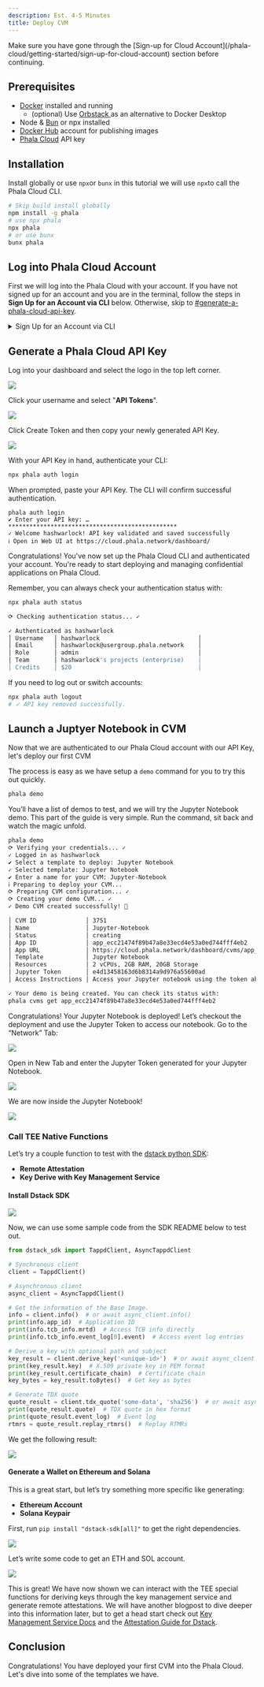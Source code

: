 ```yaml
---
description: Est. 4-5 Minutes
title: Deploy CVM
---
```



<Note type="warning">
Make sure you have gone through the [Sign-up for Cloud Account](/phala-cloud/getting-started/sign-up-for-cloud-account) section before continuing.
</Note>

## Prerequisites

* [Docker](https://docker.com) installed and running
  * (optional) Use [Orbstack ](https://orbstack.dev)as an alternative to Docker Desktop
* Node & [Bun](https://bun.sh) or npx installed
* [Docker Hub](https://hub.docker.com/) account for publishing images
* [Phala Cloud](https://cloud.phala.network/register?invite=PHALAWIKI) API key

## Installation

Install globally or use `npx`or `bunx` in this tutorial we will use `npx`to call the Phala Cloud CLI.

```bash
# Skip build install globally 
npm install -g phala
# use npx phala
npx phala
# or use bunx
bunx phala
```

## Log into Phala Cloud Account

First we will log into the Phala Cloud with your account. If you have not signed up for an account and you are in the terminal, follow the steps in **Sign Up for an Account via CLI** below. Otherwise, skip to [#generate-a-phala-cloud-api-key](#generate-a-phala-cloud-api-key "mention").

<details>

<summary>Sign Up for an Account via CLI</summary>

Run `npx phala free`to get started with your Phala Cloud account and a free CVM deployment.

```bash
npx phala free
```

This will open a browser to the Phala Cloud sign-up page. Get your free account then get started on generating your Phala Cloud API Key.

<Frame caption="Signup Page">
    <img src="/images/image (12).png" alt="" />

</Frame>

</details>

## Generate a Phala Cloud API Key

Log into your dashboard and select the logo in the top left corner.

<Frame>
    <img src="/images/Screenshot 2025-02-27 at 11.42.32.png" />
</Frame>

Click your username and select "**API Tokens**".

<Frame>
    <img src="/images/Screenshot 2025-02-27 at 11.45.13.png" />
</Frame>

Click Create Token and then copy your newly generated API Key.

<Frame>
    <img src="/images/image (2) (1) (1) (1).png" />
</Frame>

With your API Key in hand, authenticate your CLI:

```bash
npx phala auth login
```

When prompted, paste your API Key. The CLI will confirm successful authentication.

```
phala auth login
✔ Enter your API key: … ************************************************
✓ Welcome hashwarlock! API key validated and saved successfully
ℹ Open in Web UI at https://cloud.phala.network/dashboard/
```

Congratulations! You've now set up the Phala Cloud CLI and authenticated your account. You're ready to start deploying and managing confidential applications on Phala Cloud.

Remember, you can always check your authentication status with:

```bash
npx phala auth status
```

```bash
⟳ Checking authentication status... ✓

✓ Authenticated as hashwarlock
│ Username   │ hashwarlock                            │
│ Email      │ hashwarlock@usergroup.phala.network    │
│ Role       │ admin                                  │
│ Team       │ hashwarlock's projects (enterprise)    │
│ Credits    │ $20                                    │
```

If you need to log out or switch accounts:

```bash
npx phala auth logout
# ✓ API key removed successfully.
```

## Launch a Juptyer Notebook in CVM&#x20;

Now that we are authenticated to our Phala Cloud account with our API Key, let's deploy our first CVM

The process is easy as we have setup a `demo` command for you to try this out quickly.

```bash
phala demo
```

You’ll have a list of demos to test, and we will try the Jupyter Notebook demo. This part of the guide is very simple. Run the command, sit back and watch the magic unfold.

```bash
phala demo
⟳ Verifying your credentials... ✓
✓ Logged in as hashwarlock
✔ Select a template to deploy: Jupyter Notebook
✓ Selected template: Jupyter Notebook
✔ Enter a name for your CVM: Jupyter-Notebook
ℹ Preparing to deploy your CVM...
⟳ Preparing CVM configuration... ✓
⟳ Creating your demo CVM... ✓
✓ Demo CVM created successfully! 🎉

│ CVM ID              │ 3751                                                                                              │
│ Name                │ Jupyter-Notebook                                                                                  │
│ Status              │ creating                                                                                          │
│ App ID              │ app_ecc21474f89b47a8e33ecd4e53a0ed744fff4eb2                                                      │
│ App URL             │ https://cloud.phala.network/dashboard/cvms/app_ecc21474f89b47a8e33ecd4e53a0ed744fff4eb2           │
│ Template            │ Jupyter Notebook                                                                                  │
│ Resources           │ 2 vCPUs, 2GB RAM, 20GB Storage                                                                    │
│ Jupyter Token       │ e4d13458163d6b8314a9d976a55600ad                                                                  │
│ Access Instructions │ Access your Jupyter notebook using the token above. Go to 'Network' tab to see the public URL.    │

✓ Your demo is being created. You can check its status with:
phala cvms get app_ecc21474f89b47a8e33ecd4e53a0ed744fff4eb2
```

Congratulations! Your Jupyter Notebook is deployed! Let’s checkout the deployment and use the Jupyter Token to access our notebook. Go to the “Network” Tab:

<Frame>
    <img src="https://img0.phala.world/files/1c20317e-04a1-8008-9767-fe58091b1b69.jpg" />
</Frame>

Open in New Tab and enter the Jupyter Token generated for your Jupyter Notebook.

<Frame>
    <img src="https://img0.phala.world/files/1c20317e-04a1-80ef-89cd-fd41a11f63fa.jpg" />
</Frame>

We are now inside the Jupyter Notebook!

<Frame>
    <img src="https://img0.phala.world/files/1c20317e-04a1-80da-bbbf-c3db53200b7f.jpg" />
</Frame>

### Call TEE Native Functions

Let’s try a couple function to test with the [dstack python SDK](https://github.com/Dstack-TEE/dstack/tree/master/sdk/python):

* **Remote Attestation**
* **Key Derive with Key Management Service**

#### Install Dstack SDK

<Frame>
    <img src="https://img0.phala.world/files/1c20317e-04a1-80a1-91e9-fe32a4f39af9.jpg" />
</Frame>

Now, we can use some sample code from the SDK README below to test out.

```python
from dstack_sdk import TappdClient, AsyncTappdClient

# Synchronous client
client = TappdClient()

# Asynchronous client
async_client = AsyncTappdClient()

# Get the information of the Base Image.
info = client.info()  # or await async_client.info()
print(info.app_id)  # Application ID
print(info.tcb_info.mrtd)  # Access TCB info directly
print(info.tcb_info.event_log[0].event)  # Access event log entries

# Derive a key with optional path and subject
key_result = client.derive_key('<unique-id>')  # or await async_client.derive_key('<unique-id>')
print(key_result.key)  # X.509 private key in PEM format
print(key_result.certificate_chain)  # Certificate chain
key_bytes = key_result.toBytes()  # Get key as bytes

# Generate TDX quote
quote_result = client.tdx_quote('some-data', 'sha256')  # or await async_client.tdx_quote('some-data', 'sha256')
print(quote_result.quote)  # TDX quote in hex format
print(quote_result.event_log)  # Event log
rtmrs = quote_result.replay_rtmrs()  # Replay RTMRs
```

We get the following result:

<Frame>
    <img src="https://img0.phala.world/files/1c20317e-04a1-80a4-b543-fe32e846cffb.jpg" />
</Frame>

#### Generate a Wallet on Ethereum and Solana

This is a great start, but let’s try something more specific like generating:

* **Ethereum Account**
* **Solana Keypair**

First, run `pip install "dstack-sdk[all]"` to get the right dependencies.

<Frame>
    <img src="https://img0.phala.world/files/1c20317e-04a1-80ae-907d-fe3f7dd15a3d.jpg" />
</Frame>

Let’s write some code to get an ETH and SOL account.

<Frame>
    <img src="https://img0.phala.world/files/1c20317e-04a1-80c5-ab56-eb68133d0dfd.jpg" />
</Frame>

This is great! We have now shown we can interact with the TEE special functions for deriving keys through the key management service and generate remote attestations. We will have another blogpost to dive deeper into this information later, but to get a head start check out [Key Management Service Docs](https://docs.phala.network/dstack/design-documents/key-management-protocol) and the [Attestation Guide for Dstack](https://github.com/Dstack-TEE/dstack/blob/master/attestation.mdx).

## Conclusion

Congratulations! You have deployed your first CVM into the Phala Cloud. Let's dive into some of the templates we have.

```
